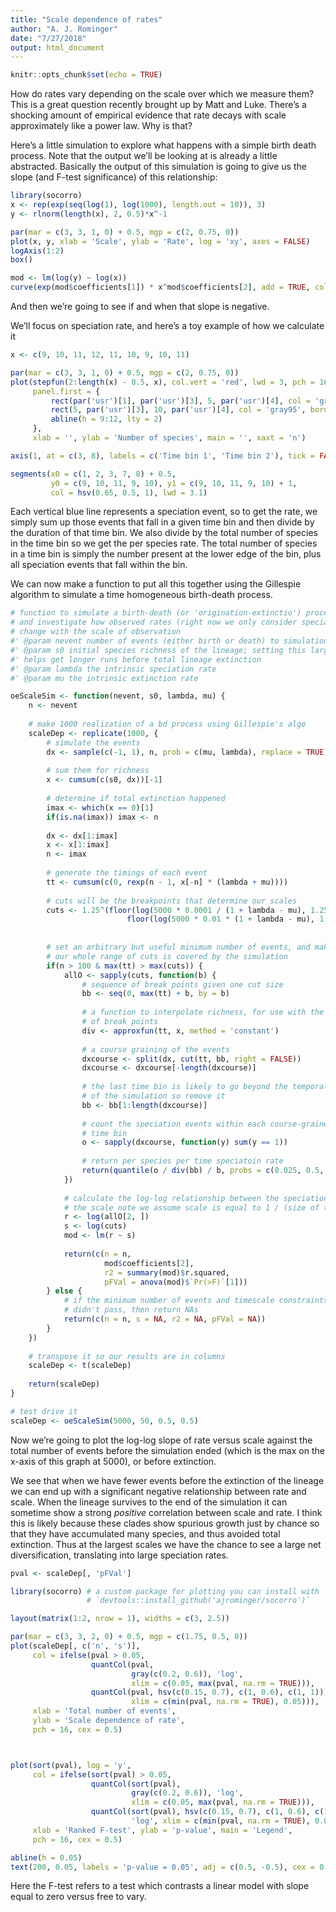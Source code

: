 ```yaml
---
title: "Scale dependence of rates"
author: "A. J. Rominger"
date: "7/27/2018"
output: html_document
---
```


```r
knitr::opts_chunk$set(echo = TRUE)
```

How do rates vary depending on the scale over which we measure them?  This is a great question recently brought up by Matt and Luke.  There's a shocking amount of empirical evidence that rate decays with scale approximately like a power law.  Why is that?

Here's a little simulation to explore what happens with a simple birth death process.  Note that the output we'll be looking at is already a little abstracted.  Basically the output of this simulation is going to give us the slope (and F-test significance) of this relationship:

```r
library(socorro)
x <- rep(exp(seq(log(1), log(1000), length.out = 10)), 3)
y <- rlnorm(length(x), 2, 0.5)*x^-1

par(mar = c(3, 3, 1, 0) + 0.5, mgp = c(2, 0.75, 0))
plot(x, y, xlab = 'Scale', ylab = 'Rate', log = 'xy', axes = FALSE)
logAxis(1:2)
box()

mod <- lm(log(y) ~ log(x))
curve(exp(mod$coefficients[1]) * x^mod$coefficients[2], add = TRUE, col = 'red')
```

And then we're going to see if and when that slope is negative.

We'll focus on speciation rate, and here's a toy example of how we calculate it

```r
x <- c(9, 10, 11, 12, 11, 10, 9, 10, 11)

par(mar = c(3, 3, 1, 0) + 0.5, mgp = c(2, 0.75, 0))
plot(stepfun(2:length(x) - 0.5, x), col.vert = 'red', lwd = 3, pch = 16, cex = 2,
     panel.first = {
         rect(par('usr')[1], par('usr')[3], 5, par('usr')[4], col = 'gray', border = NA)
         rect(5, par('usr')[3], 10, par('usr')[4], col = 'gray95', border = NA)
         abline(h = 9:12, lty = 2)
     }, 
     xlab = '', ylab = 'Number of species', main = '', xaxt = 'n')

axis(1, at = c(3, 8), labels = c('Time bin 1', 'Time bin 2'), tick = FALSE, mgp = c(1, 0.1, 0))

segments(x0 = c(1, 2, 3, 7, 8) + 0.5, 
         y0 = c(9, 10, 11, 9, 10), y1 = c(9, 10, 11, 9, 10) + 1, 
         col = hsv(0.65, 0.5, 1), lwd = 3.1)
```

Each vertical blue line represents a speciation event, so to get the rate, we simply sum up those events that fall in a given time bin and then divide by the duration of that time bin.  We also divide by the total number of species in the time bin so we get the per species rate.  The total number of species in a time bin is simply the number present at the lower edge of the bin, plus all speciation events that fall within the bin.

We can now make a function to put all this together using the Gillespie algorithm to simulate a time homogeneous birth-death process. 

```r
# function to simulate a birth-death (or 'origination-extinctio') process
# and investigate how observed rates (right now we only consider speciation)
# change with the scale of observation
#' @param nevent number of events (either birth or death) to simulation
#' @param s0 initial species richness of the lineage; setting this largish 
#' helps get longer runs before total lineage extinction
#' @param lambda the intrinsic speciation rate
#' @param mu the intrinsic extinction rate

oeScaleSim <- function(nevent, s0, lambda, mu) {
    n <- nevent
    
    # make 1000 realization of a bd process using Gillespie's algo
    scaleDep <- replicate(1000, {
        # simulate the events
        dx <- sample(c(-1, 1), n, prob = c(mu, lambda), replace = TRUE)
        
        # sum them for richness 
        x <- cumsum(c(s0, dx))[-1]
        
        # determine if total extinction happened
        imax <- which(x == 0)[1]
        if(is.na(imax)) imax <- n
        
        dx <- dx[1:imax]
        x <- x[1:imax]
        n <- imax
        
        # generate the timings of each event
        tt <- cumsum(c(0, rexp(n - 1, x[-n] * (lambda + mu))))
        
        # cuts will be the breakpoints that determine our scales
        cuts <- 1.25^(floor(log(5000 * 0.0001 / (1 + lambda - mu), 1.25)):
                          floor(log(5000 * 0.01 * (1 + lambda - mu), 1.25)))
        
        
        # set an arbitrary but useful minimum number of events, and make sure
        # our whole range of cuts is covered by the simulation
        if(n > 100 & max(tt) > max(cuts)) {
            allO <- sapply(cuts, function(b) {
                # sequence of break points given one cut size
                bb <- seq(0, max(tt) + b, by = b)
                
                # a function to interpolate richness, for use with the seq
                # of break points
                div <- approxfun(tt, x, method = 'constant')
                
                # a course graining of the events
                dxcourse <- split(dx, cut(tt, bb, right = FALSE))
                dxcourse <- dxcourse[-length(dxcourse)]
                
                # the last time bin is likely to go beyond the temporal extent
                # of the simulation so remove it
                bb <- bb[1:length(dxcourse)]
                
                # count the speciation events within each course-grained
                # time bin
                o <- sapply(dxcourse, function(y) sum(y == 1))
                
                # return per species per time speciatoin rate
                return(quantile(o / div(bb) / b, probs = c(0.025, 0.5, 0.975)))
            })
            
            # calculate the log-log relationship between the speciation rate and
            # the scale note we assume scale is equal to 1 / (size of time bins)
            r <- log(allO[2, ])
            s <- log(cuts)
            mod <- lm(r ~ s)
            
            return(c(n = n, 
                     mod$coefficients[2], 
                     r2 = summary(mod)$r.squared, 
                     pFVal = anova(mod)$`Pr(>F)`[1]))
        } else {
            # if the minimum number of events and timescale constraints
            # didn't pass, then return NAs
            return(c(n = n, s = NA, r2 = NA, pFVal = NA))
        }
    })
    
    # transpose it so our results are in columns
    scaleDep <- t(scaleDep)
    
    return(scaleDep)
}
```

```r
# test drive it
scaleDep <- oeScaleSim(5000, 50, 0.5, 0.5)
```

Now we're going to plot the log-log slope of rate versus scale against the total number of events before the simulation ended (which is the max on the x-axis of this graph at 5000), or before extinction. 

We see that when we have fewer events before the extinction of the lineage we can end up with a significant negative relationship between rate and scale.  When the lineage survives to the end of the simulation it can sometime show a strong *positive* correlation between scale and rate. I think this is likely because these clades show spurious growth just by chance so that they have accumulated many species, and thus avoided total extinction.  Thus at the largest scales we have the chance to see a large net diversification, translating into large speciation rates.

```r
pval <- scaleDep[, 'pFVal']

library(socorro) # a custom package for plotting you can install with 
                 # `devtools::install_github('ajrominger/socorro')`

layout(matrix(1:2, nrow = 1), widths = c(3, 2.5))

par(mar = c(3, 3, 2, 0) + 0.5, mgp = c(1.75, 0.5, 0))
plot(scaleDep[, c('n', 's')],
     col = ifelse(pval > 0.05, 
                  quantCol(pval, 
                           gray(c(0.2, 0.6)), 'log', 
                           xlim = c(0.05, max(pval, na.rm = TRUE))), 
                  quantCol(pval, hsv(c(0.15, 0.7), c(1, 0.6), c(1, 1)), 'log', 
                           xlim = c(min(pval, na.rm = TRUE), 0.05))),
     xlab = 'Total number of events', 
     ylab = 'Scale dependence of rate', 
     pch = 16, cex = 0.5)



plot(sort(pval), log = 'y',
     col = ifelse(sort(pval) > 0.05, 
                  quantCol(sort(pval), 
                           gray(c(0.2, 0.6)), 'log', 
                           xlim = c(0.05, max(pval, na.rm = TRUE))), 
                  quantCol(sort(pval), hsv(c(0.15, 0.7), c(1, 0.6), c(1, 1)), 
                           'log', xlim = c(min(pval, na.rm = TRUE), 0.05))), 
     xlab = 'Ranked F-test', ylab = 'p-value', main = 'Legend',
     pch = 16, cex = 0.5)

abline(h = 0.05)
text(200, 0.05, labels = 'p-value = 0.05', adj = c(0.5, -0.5), cex = 0.8)
```

Here the F-test refers to a test which contrasts a linear model with slope equal to zero versus free to vary.
